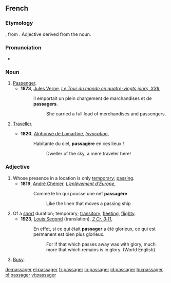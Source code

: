 ==French==

===Etymology===
{{etyl|frm}} {{term|passagier}}, from {{term|passage}}. Adjective derived from the noun.

===Pronunciation===
* {{audio|Fr-passager.ogg|audio}}

===Noun===
{{fr-noun|m|s|passagère}}

# [[passenger|Passenger]].
#* '''1873''', [[w:Jules Verne|Jules Verne]], ''[[s:Le Tour du monde en quatre-vingts jours - Chapitre 22|Le Tour du monde en quatre-vingts jours, XXII]]'',
#*: Il emportait un plein chargement de marchandises et de '''passagers'''.
#*:: She carried a full load of merchandises and passengers.
# {{archaic|lang=fr}} [[traveller|Traveller]].
#* '''1820''', [[w:Alphonse de Lamartine|Alphonse de Lamartine]], ''[[s:Invocation|Invocation]]'',
#*: Habitante du ciel, '''passagère''' en ces lieux !
#*:: Dweller of the sky, a mere traveler here!

===Adjective===
{{fr-adj|f=passagère}}

# Whose presence in a location is only [[temporary]]; [[passing]].
#* '''1819''', [[w:André Chénier|André Chénier]], ''[[s:L’enlèvement d’Europe|L’enlèvement d’Europe]]'',
#*: Comme le lin qui pousse une nef '''passagère'''
#*:: Like the linen that moves a passing ship
# Of a [[short]] duration; temporary; [[transitory]], [[fleeting]], [[flighty]].
#* '''1923''', [[w:Louis Segond|Louis Segond]] (translation), ''[[s:Deuxième épître aux Corinthiens - Crampon|2 Cr. 3:11]]'',
#*: En effet, si ce qui était '''passager''' a été glorieux, ce qui est permanent est bien plus glorieux.
#*:: For if that which passes away was with glory, much more that which remains is in glory. (World English)
# {{informal|of a street or place|lang=fr}} [[Busy]].

[[de:passager]]
[[el:passager]]
[[fr:passager]]
[[io:passager]]
[[id:passager]]
[[hu:passager]]
[[pl:passager]]
[[vi:passager]]
